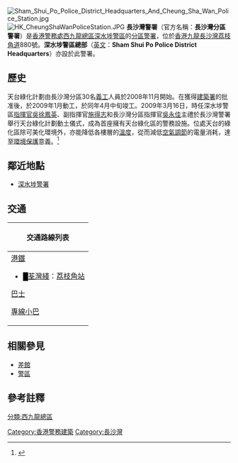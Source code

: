{{Pathnav|香港警務處|香港警務處架構|警區|frame=1}}
[[File:Sham_Shui_Po_Police_District_Headquarters_And_Cheung_Sha_Wan_Police_Station.jpg|thumb]]
[[File:HK_CheungShaWanPoliceStation.JPG|thumb]]
'''長沙灣警署'''（官方名稱：'''長沙灣分區警署'''）是[[香港警務處|香港警務處]][[西九龍總區|西九龍總區]][[深水埗|深水埗]][[警區|警區]]的[[分區|分區]][[警署|警署]]，位於[[香港|香港]][[九龍|九龍]][[長沙灣|長沙灣]][[荔枝角道|荔枝角道]]880號。'''深水埗警區總部'''（[[英文|英文]]：'''Sham Shui Po Police District Headquarters'''）亦設於此警署。

==歷史==
天台綠化計劃由長沙灣分區30名[[義工|義工]]人員於2008年11月開始。在獲得[[建築署|建築署]]的批准後，於2009年1月動工，於同年4月中旬竣工。2009年3月16日，時任深水埗警區[[指揮官|指揮官]][[吳徐鳳英|吳徐鳳英]]、副指揮官[[施得志|施得志]]和長沙灣分區指揮官[[吳永佳|吳永佳]]主禮於長沙灣警署舉行天台綠化計劃動土儀式，成為首座擁有天台綠化區的警務設施。位處天台的綠化區除可美化環境外，亦能降低各樓層的[[溫度|溫度]]，從而減低[[空氣調節|空氣調節]]的電量消耗，達至[[環境保護|環境保護]]意義。<ref>{{Cite web |url=http://www.police.gov.hk/offbeat/891/chi/n19.htm#top |title=長沙灣警署綠化天台 |access-date=2011-05-02 |archive-date=2019-10-05 |archive-url=https://web.archive.org/web/20191005162230/https://www.police.gov.hk/offbeat/891/chi/n19.htm#top |dead-url=no }}</ref>

==鄰近地點==
*[[深水埗警署|深水埗警署]]

==交通==
{| class="mw-collapsible mw-collapsed wikitable" style="margin: 0 auto; width: 100%;" 
! 交通路線列表
|-
|
;[[港鐵|港鐵]]
*<font color="{{荃灣綫色彩}}">█</font>[[荃灣綫|荃灣綫]]：[[荔枝角站|荔枝角站]]
;[[香港巴士|巴士]]
{{九龍新界巴士簡單列表|2A|2B|2F|2X|6|6C|6D|40|52X|58X|59X|60X|66X|67X|68X|69X|72|86|86A|86C|98C|214|265B|270B|286C}}
{{過海隧道巴士簡單列表|102|102P|171|171A|171P|904|905|N122|N171}}
;[[香港小巴|專線小巴]]
{{九龍專線小巴簡單列表|44M|81K}}
|}
{{香港警務設置}}

==相關參見==
*[[差館|差館]]
*[[警區|警區]]

==參考註釋==
{{reflist|2}} 

{{HK-buil-stub}}

[[Category:香港警務建築|Category:香港警務建築]]
[[Category:長沙灣|Category:長沙灣]]
[[分類:西九龍總區|分類:西九龍總區]]